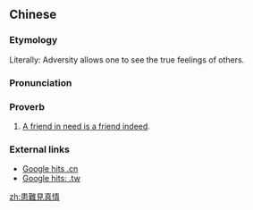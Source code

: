 {{also|患难见真情}}
==Chinese==
{{zh-forms|s=患难见真情|type=212}}

===Etymology===
Literally: Adversity allows one to see the true feelings of others.

===Pronunciation===
{{zh-pron
|m=huànnàn jiàn zhēnqíng
|c=waan6 naan6 gin3 zan1 cing4
|cat=prov
}}

===Proverb===
{{zh-proverb}}

# [[a friend in need is a friend indeed|A friend in need is a friend indeed]].

===External links===
* [http://www.google.com.tw/search?as_q=&num=10&hl=zh-TW&btnG=Google+%E6%90%9C%E5%B0%8B&as_epq=%E6%82%A3%E9%9B%A3%E8%A6%8B%E7%9C%9F%E6%83%85&as_oq=&as_eq=&lr=&as_ft=i&as_filetype=&as_qdr=all&as_occt=any&as_dt=i&as_sitesearch=.cn&as_rights=&safe=images Google hits .cn]
* [http://www.google.com.tw/search?as_q=&num=10&hl=zh-TW&btnG=Google+%E6%90%9C%E5%B0%8B&as_epq=%E6%82%A3%E9%9B%A3%E8%A6%8B%E7%9C%9F%E6%83%85&as_oq=&as_eq=&lr=&as_ft=i&as_filetype=&as_qdr=all&as_occt=any&as_dt=i&as_sitesearch=.tw&as_rights=&safe=images Google hits: .tw]

[[zh:患難見真情]]